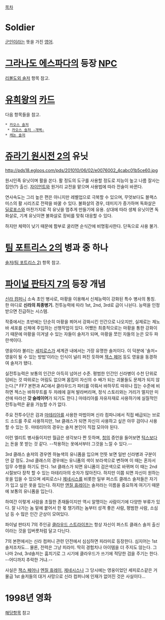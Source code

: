 [[목차]]
= Soldier =
[[군인]]이라는 뜻을 가진 [[영어]].


= [[그라나도 에스파다]]의 등장 [[NPC]] =
[[리볼도외 솔저]] 항목 참고.


= [[유희왕]]의 [[카드]] =
다음 항목들을 참고.

 * [[카오스 솔저]]
  * [[카오스 솔저 -개벽-]]
 * [[캐논 솔저]]


= [[쥬라기 원시전 2]]의 유닛 =
http://pds18.egloos.com/pds/201010/06/02/e0076002_4cabc01b5ce60.jpg

원시인족 유닛이며 활을 쏜다. 활 정도의 도구를 사용할 정도로 지능이 높고 나름 잘사는 집안(?) 출신. [[자이언트(쥬라기 원시전 2)|자이언트]]와 원거리 교전을 맡으며 사용법에 따라 전술이 바뀐다.

연사속도는 그리 높은 편은 아니지만 레벨업으로 극복할 수 있으며, 무엇보다도 블랙스미스의 활 시리즈로 전략을 바꿀 수 있다. 불화살의 경우, 데미지가 증가하며 독화살은 [[딜로포스]]와 마찬가지로 적 유닛을 멈추게 만들기에 유용. 상대에 따라 생체 유닛이면 독화살로, 기계 유닛이면 불화살로 장비를 맞춰 대응할 수 있다.

하지만 체력이 낮기 때문에 함부로 굴리면 순식간에 비명횡사한다. 단독으로 사용 불가.


= [[팀 포트리스 2]]의 병과 중 하나 =
[[솔저(팀 포트리스 2)]] 항목 참고.


= [[파이널 판타지 7]]의 등장 개념 =
[[신라 컴퍼니]] 소속 초인 병사로, 마황을 이용해서 신체능력이 강화된 특수 병사의 통칭. 한 마디로 '''신라의 최종병기.''' 전투능력에 따라 1st, 2nd, 3rd로 급이 나뉜다. 능력을 인정받으면 진급하는 시스템.

작중에서는 초반에는 단순히 마황을 쬐어서 강화시킨 인간으로 나오지만, 실제로는 제노바 세포를 신체에 주입하는 선행작업이 있다. 어쨌든 최종적으로는 마황을 통한 강화이기 때문에 마황을 이겨낼 수 있는 자들이 솔저가 되며, 마황을 쪼인 자들의 눈은 모두 파란색이다.

영웅이라 불리는 [[세피로스]]가 세계관 내에서는 가장 유명한 솔저이다. 이 덕분에 '솔저=영웅이 될 수 있는 방법'이라는 인식이 널리 퍼진 듯하며 [[잭스 페어]] 등도 영웅을 동경하여 솔저가 됐다.

실전투능력은 보통의 인간은 아득히 넘어선 수준. 평범한 인간인 신라병이 수천 단위로 덤비는 것 따위로는 어림도 없으며 몸집이 자신의 수 배가 되는 괴물들도 문제가 되지 않는다.[* FF7 본편과 AC에서 클라우드가 파티를 이뤄서 바하무트 따위나 잡는 수준에 비하면 젝스는 바하무트를 두 차례에 걸쳐 발라버리며, 정식 스토리와는 거리가 멀지만 미션에 따라선 '''갓 슬레이어'''가 되기도 한다.] 마테리아를 자유자재로 사용하기에 실질적인 전투능력은 끝을 가늠할 수가 없다.

주요 전투수단은 검과 [[마테리아]]를 사용한 마법이며 신라 컴파니에서 직접 배급되는 브로드 소드를 주로 사용하지만, 1st 클래스가 되면 자신이 사용하고 싶은 아무 검이나 사용할 수 있는 듯. 마테리아의 경우는 솔저 본인이 직접 모아야 된다.

이런 엘리트 병사들이지만 월급은 생각보다 짠 듯하며, [[청]]의 증언을 들어보면 [[턱스]]보다는 돈을 못 받는 것 같다. --착용하는 옷에서부터 그것을 느낄 수 있다.--

3rd 클래스 솔저의 경우엔 하늘색의 유니폼을 입으며 언뜻 보면 일반 신라병과 구분이 안 갈 정도. 2nd 클래스의 경우에는 유니폼의 색이 보라색으로 변하며 이 때는 혼자서 임무 수행을 하기도 한다. 1st 클래스가 되면 유니폼이 검은색으로 바뀌며 이 때는 2nd 시절보다 장착 할 수 있는 마테리아의 숫자가 많아진다. 하지만 이쯤 되면 자신이 원하는 옷을 입을 수 있으며 세피로스나 [[제네시스]]를 비롯한 일부 퍼스트 클래스 솔저들은 자기가 입고 싶은 옷을 입는다. 하지만 [[앤질 휴레이]]는 솔저라는 이름을 중요하게 여기기 때문에 보통의 유니폼을 입는다.

하여간 이렇게 사람을 초월한 존재들이지만 역시 알맹이는 사람이기에 다양한 부류가 있다. 잘 나가는 놈 밑에 붙어서 한 몫 챙기려는 놈부터 성격 좋은 사람, 평범한 사람, 소심남 등 수 많은 인간 군상이 모여있다.

파이널 판타지 7의 주인공 [[클라우드 스트라이프]]는 항상 자신이 퍼스트 클래스 솔저 출신이라는 것을 입버릇처럼 달고 다닌다.

7의 본편에서는 신라 컴퍼니 관련 던전에서 심심하면 피라미로 등장한다. 심지어는 1st 솔저조차도… 물론, 전력은 그냥 피라미. 딱히 경험치나 아이템을 더 주지도 않는다. 그나마 2nd, 3rd솔저는 훔치기로 그 시기에 클라우드가 쓰기에 적당한 검을 주기는 한다. --어디까지 추락한 거냐.--

사실은 [[잭스 페어]]나 [[엔질 휴레이]], [[제네시스]]나 그 당시에는 영웅이었던 세피로스같은 거물급 1st 솔저들의 대거 사망으로 신라 컴퍼니에 인재가 없어진 것은 사실이다…


= 1998년 영화 =
[[솔저(영화)|해당항목]] 참고
